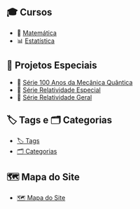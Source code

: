 ::: {.panel-tabset}


## 🎓 Cursos

- 🧮 [Matemática](posts/cursos/matematica/)
- 📊 [Estatística](posts/cursos/estatistica/)

## 📘 Projetos Especiais

- 🔭 [Série 100 Anos da Mecânica Quântica](posts/fisica/guia-100-anos-mecanica-quantica.qmd)
- 🧠 [Série Relatividade Especial](posts/fisica/guia-relatividade-especial.qmd)
- 🌠 [Série Relatividade Geral](posts/fisica/guia-relatividade-geral.qmd)

## 🏷️ Tags e 🗂️ Categorias

- [🏷️ Tags](tags.qmd)
- [🗂️ Categorias](categories.qmd)

## 🗺️ Mapa do Site

- [🗺️ Mapa do Site](guia.qmd)

:::

